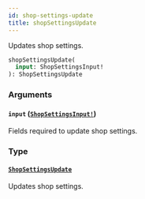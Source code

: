 ```yaml
---
id: shop-settings-update
title: shopSettingsUpdate
---
```


Updates shop settings.

```graphql
shopSettingsUpdate(
  input: ShopSettingsInput!
): ShopSettingsUpdate

```

### Arguments

#### `input` ([`ShopSettingsInput!`](/docs/developer/api-reference/inputs/shop-settings-input))

Fields required to update shop settings.

### Type

#### [`ShopSettingsUpdate`](/docs/developer/api-reference/objects/shop-settings-update)

Updates shop settings.
